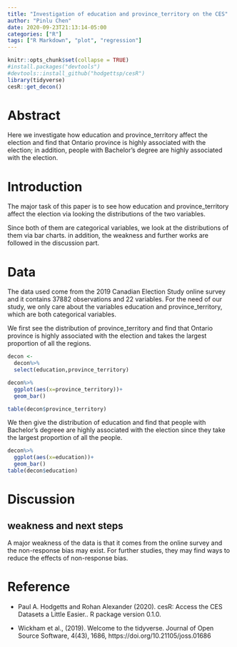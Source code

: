 ```yaml
---
title: "Investigation of education and province_territory on the CES"
author: "Pinlu Chen"
date: 2020-09-23T21:13:14-05:00
categories: ["R"]
tags: ["R Markdown", "plot", "regression"]
---
```


```r
knitr::opts_chunk$set(collapse = TRUE)
#install.packages("devtools")
#devtools::install_github("hodgettsp/cesR")
library(tidyverse)
cesR::get_decon()

```

# Abstract

Here we investigate how education and province_territory  affect the election and find that Ontario province is highly associated with the election; in addition, people with Bachelor's degree are highly associated with the election. 

# Introduction

The major task of this paper is to see how education and province_territory  affect the election via looking the distributions of the two variables.

Since both of them are categorical variables, we look at the distributions of them via bar charts. in addition, the weakness and further works are followed in the discussion part.

# Data

The data used come from the 2019 Canadian Election Study online survey and it contains 37882 observations and 22 variables. For the need of our study, we only care about the variables education and province_territory, which are both categorical variables. 

We first see the distribution of province_territory and find that Ontario province is highly associated with the election and takes the largest proportion of all the regions.

```r

decon <- 
  decon%>%
  select(education,province_territory)

decon%>%
  ggplot(aes(x=province_territory))+
  geom_bar()

table(decon$province_territory)
```

We then give the distribution of education and find that people with Bachelor's degreee are highly associated with the election since they take the largest proportion of all the people.

```r
decon%>%
  ggplot(aes(x=education))+
  geom_bar()
table(decon$education)

```



# Discussion

## weakness and next steps


A major weakness of the data is that it comes from the online survey and the non-response bias may exist. For further studies, they may find ways to reduce the effects of non-response bias.




# Reference

- Paul A. Hodgetts and Rohan Alexander (2020). cesR: Access the CES Datasets a Little
Easier.. R package version 0.1.0.


- Wickham et al., (2019). Welcome to the tidyverse. Journal of Open Source Software,
4(43), 1686, https://doi.org/10.21105/joss.01686









